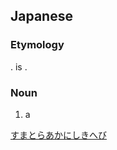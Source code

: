 ==Japanese==
{{ja-kanjitab|す|もん|k2=ま|とう|k3=と|らつ|k4=ら|あか|にしき|へび|yomi=irr|sort=すまとらあかにしきへび}}
{{wikipedia|lang=ja|スマトラアカニシキヘビ}}
{{rfv|lang=ja}}

===Etymology===
{{compound|スマトラ|赤|錦蛇|lang=ja|tr1=Sumatora|t1=[[Sumatra]]|tr2=aka|t2=[[red]]|tr3=nishikihebi|t3=[[python]]|sort=すまとらあかにしきへび}}. {{m|ja|蘇門答刺}} is {{ateji|sort=すまとらあかにしきへび}}.

===Noun===
{{ja-noun|^スマトラ あかにしきへび|^スマトラ アカニシキヘビ}}

# a {{w|Python curtus|blood python}}

[[Category:ja:Snakes|すまとらあかにしきへび]]